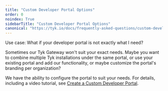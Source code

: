 ```yaml
---
title: "Custom Developer Portal Options"
order: 0
noindex: True
sidebarTitle: "Custom Developer Portal Options"
canonical: "https://tyk.io/docs/frequently-asked-questions/custom-developer-portal-options"
---
```



<LegacyClassicPortalApi/>

Use case: What if your developer portal is not exactly what I need?

Sometimes our Tyk Gateway won't suit your exact needs.  Maybe you want to combine multiple Tyk installations under the same portal, or use your existing portal and add our functionality, or maybe customize the portal's branding per organization?

We have the ability to configure the portal to suit your needs. For details, including a video tutorial, see [Create a Custom Developer Portal](/nightly/tyk-developer-portal/tyk-portal-classic/customise/custom-developer-portal).
